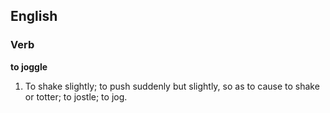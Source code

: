==English==

===Verb===

'''to joggle'''

#To shake slightly; to push suddenly but slightly, so as to cause to shake or totter; to jostle; to jog.